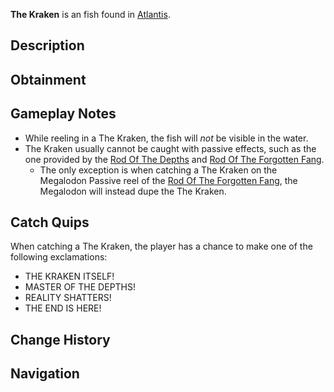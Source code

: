 {{FishInfobox
|image          = The Kraken.png
|rarity         = Exotic
|sea            = First Sea
|location       = [[Atlantis]]
|sublocation    = 
|sources        = Fishing Rod
|nopassive      = 1
|radar_location = 
|prog_speed     = -85
|xp             = 10000
|weather        = 
|time           = Night
|season         = 
|bait           = Truffle Worm
|base_weight    = 7000
|base_value     = 20000
|weight_range   = 3500
|base_chance    = 0.02
|base_resil     = 5
}}
'''The Kraken''' is an {{Rarity|Exotic}} fish found in [[Atlantis]].

== Description ==
{{Description|The ruler of the abyssal depths, a being of such immense power that its mere presence warps the fabric of reality. Few have ever witnessed its true form and lived.|Bestiary Entry}}

== Obtainment ==
{{Description|When all other creatures flee, the master approaches, Kraken Pool.|Bestiary Hint}}
{{Fish Availability|
Atlantis/Ancient Kraken Hunt
Atlantis/Kraken Hunt
|top_rods      = 
Tempest Rod\83811.6\118212.14;
Challenger's Rod\82043.4\119992.42;
Seraphic Rod\81645.26\116335.34;
Abyssal Specter Rod\81125.04\118115.27;
Ethereal Prism Rod\77306.04\108298.49;
Midas Rod\16078.9\22576.26;
Great Dreamer Rod\53504.25\75325.8;
Phoenix Rod\46039.05\64630.67;
No-Life Rod\76574.04\109100.37;
Celestial Rod\59048.71\87398.4;
Ice Warpers Rod\53421.66\75297.83;
Aurora Rod\31902.86\44967.09;
Free Spirit Rod\71648.85\102103.29;
Rod Of The Forgotten Fang\68784.85\95530.96;
Depthseeker Rod\57513.66\81022.58;
Blazebringer Rod\54922.33\78485.35;
Rod Of The Exalted One\54779.06\75820.5;
Rod Of The Depths\54364.45\75670.54;
Zeus Rod\54276.19\77831.31;
Trident Rod\52363.01\72672.24;
Avalanche Rod\46756.55\65793.68;
Volcanic Rod\42849.62\60413.07;
Steady Rod\21740.16\31481.76
|recommended   = Challenger's Rod
}}

== Gameplay Notes ==
* While reeling in a The Kraken, the fish will ''not'' be visible in the water.
* The Kraken usually cannot be caught with passive effects, such as the one provided by the [[Rod Of The Depths]] and [[Rod Of The Forgotten Fang]].
** The only exception is when catching a The Kraken on the Megalodon Passive reel of the [[Rod Of The Forgotten Fang]], the Megalodon will instead dupe the The Kraken.

== Catch Quips ==
When catching a The Kraken, the player has a chance to make one of the following exclamations:
* THE KRAKEN ITSELF!
* MASTER OF THE DEPTHS!
* REALITY SHATTERS!
* THE END IS HERE!

== Change History ==
{{Change History|{{subst:Current Version}}}}

== Navigation ==
{{Fish Navbox|Atlantis}}